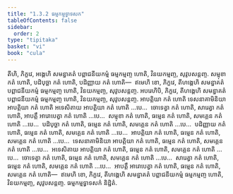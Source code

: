 ```yaml
---
title: "1.3.2 ធម្មកម្មទ្វាទសក"
tableOfContents: false
sidebar:
  order: 2
type: "tipitaka"
basket: "vi"
book: "cula"
---
```



<DynamicBreadcrumb />

<Division number="26" book="cula">

<Paragraph number="132" book="cula">
តីហិ, ភិក្ខវេ, អង្គេហិ សមន្នាគតំ បព្ពាជនីយកម្មំ ធម្មកម្មញ្ច ហោតិ, វិនយកម្មញ្ច, សុវូបសន្តញ្ច. សម្មុខា កតំ ហោតិ, បដិបុច្ឆា កតំ ហោតិ, បដិញ្ញាយ កតំ ហោតិ—  ឥមេហិ ខោ, ភិក្ខវេ, តីហង្គេហិ សមន្នាគតំ បព្ពាជនីយកម្មំ ធម្មកម្មញ្ច ហោតិ, វិនយកម្មញ្ច, សុវូបសន្តញ្ច.
</Paragraph>

<Paragraph number="133" book="cula">
អបរេហិបិ, ភិក្ខវេ, តីហង្គេហិ សមន្នាគតំ បព្ពាជនីយកម្មំ ធម្មកម្មញ្ច ហោតិ, វិនយកម្មញ្ច, សុវូបសន្តញ្ច. អាបត្តិយា កតំ ហោតិ ទេសនាគាមិនិយា អាបត្តិយា កតំ ហោតិ អទេសិតាយ អាបត្តិយា កតំ ហោតិ …បេ…  ចោទេត្វា កតំ ហោតិ, សារេត្វា កតំ ហោតិ, អាបត្តឹ អារោបេត្វា កតំ ហោតិ …បេ…  សម្មុខា កតំ ហោតិ, ធម្មេន កតំ ហោតិ, សមគ្គេន កតំ ហោតិ …បេ…  បដិបុច្ឆា កតំ ហោតិ, ធម្មេន កតំ ហោតិ, សមគ្គេន កតំ ហោតិ …បេ…  បដិញ្ញាយ កតំ ហោតិ, ធម្មេន កតំ ហោតិ, សមគ្គេន កតំ ហោតិ …បេ…  អាបត្តិយា កតំ ហោតិ, ធម្មេន កតំ ហោតិ, សមគ្គេន កតំ ហោតិ …បេ…  ទេសនាគាមិនិយា អាបត្តិយា កតំ ហោតិ, ធម្មេន កតំ ហោតិ, សមគ្គេន កតំ ហោតិ …បេ…  អទេសិតាយ អាបត្តិយា កតំ ហោតិ, ធម្មេន កតំ ហោតិ, សមគ្គេន កតំ ហោតិ …បេ…  ចោទេត្វា កតំ ហោតិ, ធម្មេន កតំ ហោតិ, សមគ្គេន កតំ ហោតិ …បេ…  សារេត្វា កតំ ហោតិ, ធម្មេន កតំ ហោតិ, សមគ្គេន កតំ ហោតិ …បេ…  អាបត្តឹ អារោបេត្វា កតំ ហោតិ, ធម្មេន កតំ ហោតិ, សមគ្គេន កតំ ហោតិ—  ឥមេហិ ខោ, ភិក្ខវេ, តីហង្គេហិ សមន្នាគតំ បព្ពាជនីយកម្មំ ធម្មកម្មញ្ច ហោតិ, វិនយកម្មញ្ច, សុវូបសន្តញ្ច.

</Paragraph>
</Division>

<Paragraph number="134" type="center" book="cula">
ធម្មកម្មទ្វាទសកំ និដ្ឋិតំ.
</Paragraph>